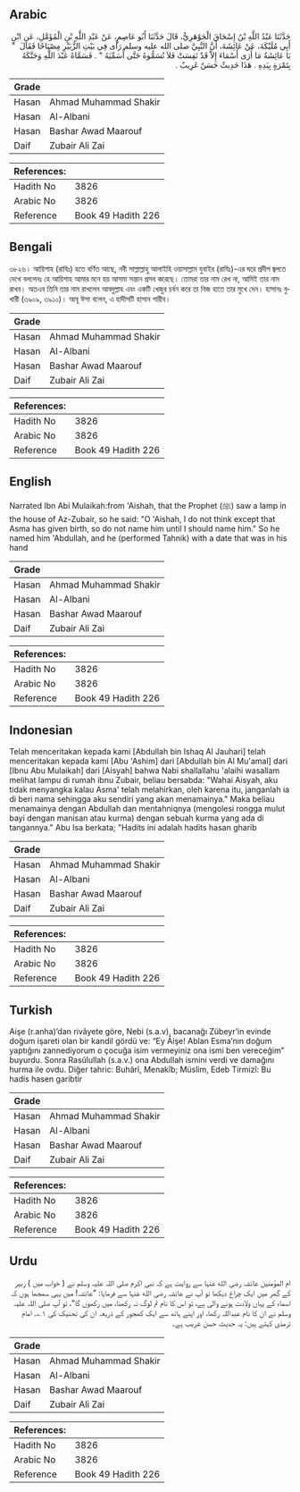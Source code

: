 ## Arabic


<div dir="rtl" lang="ar" style={{fontSize:'larger',backgroundColor:'#f8f9fa',padding:20}}>
حَدَّثَنَا عَبْدُ اللَّهِ بْنُ إِسْحَاقَ الْجَوْهَرِيُّ، قَالَ حَدَّثَنَا أَبُو عَاصِمٍ، عَنْ عَبْدِ اللَّهِ بْنِ الْمُؤَمَّلِ، عَنِ ابْنِ أَبِي مُلَيْكَةَ، عَنْ عَائِشَةَ، أَنَّ النَّبِيَّ صلى الله عليه وسلم رَأَى فِي بَيْتِ الزُّبَيْرِ مِصْبَاحًا فَقَالَ ‏ "‏ يَا عَائِشَةُ مَا أُرَى أَسْمَاءَ إِلاَّ قَدْ نَفِسَتْ فَلاَ تُسَمُّوهُ حَتَّى أُسَمِّيَهُ ‏"‏ ‏.‏ فَسَمَّاهُ عَبْدَ اللَّهِ وَحَنَّكَهُ بِتَمْرَةٍ بِيَدِهِ ‏.‏ هَذَا حَدِيثٌ حَسَنٌ غَرِيبٌ ‏.‏
</div>
<div style={{backgroundColor:'#f8f9fa',padding:20, marginBottom: 10}}><table> <thead> <tr> <th>Grade</th> <th></th> </tr> </thead> <tbody> <tr><td>Hasan</td><td>Ahmad Muhammad Shakir</td></tr><tr><td>Hasan</td><td>Al-Albani</td></tr><tr><td>Hasan</td><td>Bashar Awad Maarouf</td></tr><tr><td>Daif</td><td>Zubair Ali Zai</td></tr></tbody></table><table> <thead> <tr> <th>References:</th> <th></th> </tr> </thead> <tbody><tr><td>Hadith No</td><td>3826</td></tr><tr><td>Arabic No</td><td>3826</td></tr><tr><td>Reference</td><td>Book 49 Hadith 226</td></tr></tbody></table></div>

## Bengali


<div dir="ltr" lang="bn" style={{fontSize:'larger',backgroundColor:'#f8f9fa',padding:20}}>
৩৮২৬। আয়িশাহ (রাযিঃ) হতে বর্ণিত আছে, নবী সাল্লাল্লাহু আলাইহি ওয়াসাল্লাম যুবাইর (রাযিঃ)-এর ঘরে প্রদীপ জ্বলতে দেখে বললেনঃ হে আয়িশাহ আমার মনে হয় আসমা সন্তান প্রসব করেছে। তোমরা তার নাম রেখ না, আমিই তার নাম রাখব। অতএব তিনি তার নাম রাখলেন আবদুল্লাহ এবং একটি খেজুর চর্বন করে তা নিজ হাতে তার মুখে দেন। হাসানঃ বুখারী (৩৯০৯, ৩৯১০)। আবূ ঈসা বলেন, এ হাদীসটি হাসান গারীব।
</div>
<div style={{backgroundColor:'#f8f9fa',padding:20, marginBottom: 10}}><table> <thead> <tr> <th>Grade</th> <th></th> </tr> </thead> <tbody> <tr><td>Hasan</td><td>Ahmad Muhammad Shakir</td></tr><tr><td>Hasan</td><td>Al-Albani</td></tr><tr><td>Hasan</td><td>Bashar Awad Maarouf</td></tr><tr><td>Daif</td><td>Zubair Ali Zai</td></tr></tbody></table><table> <thead> <tr> <th>References:</th> <th></th> </tr> </thead> <tbody><tr><td>Hadith No</td><td>3826</td></tr><tr><td>Arabic No</td><td>3826</td></tr><tr><td>Reference</td><td>Book 49 Hadith 226</td></tr></tbody></table></div>

## English


<div dir="ltr" lang="en" style={{fontSize:'larger',backgroundColor:'#f8f9fa',padding:20}}>
Narrated Ibn Abi Mulaikah:from 'Aishah, that the Prophet (ﷺ) saw a lamp in the house of Az-Zubair, so he said: "O 'Aishah, I do not think except that Asma has given birth, so do not name him until I should name him." So he named him 'Abdullah, and he (performed Tahnik) with a date that was in his hand
</div>
<div style={{backgroundColor:'#f8f9fa',padding:20, marginBottom: 10}}><table> <thead> <tr> <th>Grade</th> <th></th> </tr> </thead> <tbody> <tr><td>Hasan</td><td>Ahmad Muhammad Shakir</td></tr><tr><td>Hasan</td><td>Al-Albani</td></tr><tr><td>Hasan</td><td>Bashar Awad Maarouf</td></tr><tr><td>Daif</td><td>Zubair Ali Zai</td></tr></tbody></table><table> <thead> <tr> <th>References:</th> <th></th> </tr> </thead> <tbody><tr><td>Hadith No</td><td>3826</td></tr><tr><td>Arabic No</td><td>3826</td></tr><tr><td>Reference</td><td>Book 49 Hadith 226</td></tr></tbody></table></div>

## Indonesian


<div dir="ltr" lang="id" style={{fontSize:'larger',backgroundColor:'#f8f9fa',padding:20}}>
Telah menceritakan kepada kami [Abdullah bin Ishaq Al Jauhari] telah menceritakan kepada kami [Abu 'Ashim] dari [Abdullah bin Al Mu'amal] dari [Ibnu Abu Mulaikah] dari [Aisyah] bahwa Nabi shallallahu 'alaihi wasallam melihat lampu di rumah ibnu Zubair, beliau bersabda: "Wahai Aisyah, aku tidak menyangka kalau Asma' telah melahirkan, oleh karena itu, janganlah ia di beri nama sehingga aku sendiri yang akan menamainya." Maka beliau menamainya dengan Abdullah dan mentahniqnya (mengolesi rongga mulut bayi dengan manisan atau kurma) dengan sebuah kurma yang ada di tangannya." Abu Isa berkata; "Hadits ini adalah hadits hasan gharib
</div>
<div style={{backgroundColor:'#f8f9fa',padding:20, marginBottom: 10}}><table> <thead> <tr> <th>Grade</th> <th></th> </tr> </thead> <tbody> <tr><td>Hasan</td><td>Ahmad Muhammad Shakir</td></tr><tr><td>Hasan</td><td>Al-Albani</td></tr><tr><td>Hasan</td><td>Bashar Awad Maarouf</td></tr><tr><td>Daif</td><td>Zubair Ali Zai</td></tr></tbody></table><table> <thead> <tr> <th>References:</th> <th></th> </tr> </thead> <tbody><tr><td>Hadith No</td><td>3826</td></tr><tr><td>Arabic No</td><td>3826</td></tr><tr><td>Reference</td><td>Book 49 Hadith 226</td></tr></tbody></table></div>

## Turkish


<div dir="ltr" lang="tr" style={{fontSize:'larger',backgroundColor:'#f8f9fa',padding:20}}>
Aişe (r.anha)’dan rivâyete göre, Nebi (s.a.v), bacanağı Zübeyr’in evinde doğum işareti olan bir kandil gördü ve: “Ey Âişe! Ablan Esma’nın doğum yaptığını zannediyorum o çocuğa isim vermeyiniz ona ismi ben vereceğim” buyurdu. Sonra Rasûlullah (s.a.v.) ona Abdullah ismini verdi ve damağını hurma ile ovdu. Diğer tahric: Buhârî, Menakîb; Müslim, Edeb Tirmizî: Bu hadis hasen garibtir
</div>
<div style={{backgroundColor:'#f8f9fa',padding:20, marginBottom: 10}}><table> <thead> <tr> <th>Grade</th> <th></th> </tr> </thead> <tbody> <tr><td>Hasan</td><td>Ahmad Muhammad Shakir</td></tr><tr><td>Hasan</td><td>Al-Albani</td></tr><tr><td>Hasan</td><td>Bashar Awad Maarouf</td></tr><tr><td>Daif</td><td>Zubair Ali Zai</td></tr></tbody></table><table> <thead> <tr> <th>References:</th> <th></th> </tr> </thead> <tbody><tr><td>Hadith No</td><td>3826</td></tr><tr><td>Arabic No</td><td>3826</td></tr><tr><td>Reference</td><td>Book 49 Hadith 226</td></tr></tbody></table></div>

## Urdu


<div dir="rtl" lang="ur" style={{fontSize:'larger',backgroundColor:'#f8f9fa',padding:20}}>
ام المؤمنین عائشہ رضی الله عنہا سے روایت ہے کہ نبی اکرم صلی اللہ علیہ وسلم نے ( خواب میں ) زبیر کے گھر میں ایک چراغ دیکھا تو آپ نے عائشہ رضی الله عنہا سے فرمایا: ”عائشہ! میں یہی سمجھا ہوں کہ اسماء کے یہاں ولادت ہونے والی ہے، تو اس کا نام تم لوگ نہ رکھنا، میں رکھوں گا“، تو آپ صلی اللہ علیہ وسلم نے ان کا نام عبداللہ رکھا، اور اپنے ہاتھ سے ایک کھجور کے ذریعہ ان کی تحنیک کی ۱؎۔ امام ترمذی کہتے ہیں: یہ حدیث حسن غریب ہے۔
</div>
<div style={{backgroundColor:'#f8f9fa',padding:20, marginBottom: 10}}><table> <thead> <tr> <th>Grade</th> <th></th> </tr> </thead> <tbody> <tr><td>Hasan</td><td>Ahmad Muhammad Shakir</td></tr><tr><td>Hasan</td><td>Al-Albani</td></tr><tr><td>Hasan</td><td>Bashar Awad Maarouf</td></tr><tr><td>Daif</td><td>Zubair Ali Zai</td></tr></tbody></table><table> <thead> <tr> <th>References:</th> <th></th> </tr> </thead> <tbody><tr><td>Hadith No</td><td>3826</td></tr><tr><td>Arabic No</td><td>3826</td></tr><tr><td>Reference</td><td>Book 49 Hadith 226</td></tr></tbody></table></div>